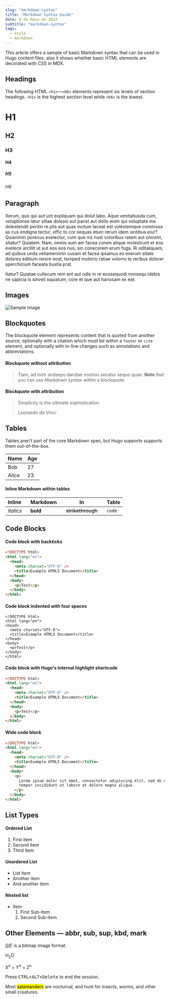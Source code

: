 ```yaml
---
slug: "markdown-syntax"
title: "Markdown Syntax Guide"
date: 9 de Maio de 2023
subtitle: "markdown-syntax"
tags:
  - style
  - markdown
---
```


This article offers a sample of basic Markdown syntax that can be used in Hugo content files, also it shows whether basic HTML elements are decorated with CSS in MDX.

## Headings

The following HTML `<h1>`—`<h6>` elements represent six levels of section headings. `<h1>` is the highest section level while `<h6>` is the lowest.

# H1

## H2

### H3

#### H4

##### H5

###### H6

## Paragraph

Xerum, quo qui aut unt expliquam qui dolut labo. Aque venitatiusda cum, voluptionse latur sitiae dolessi aut parist aut dollo enim qui voluptate ma dolestendit peritin re plis aut quas inctum laceat est volestemque commosa as cus endigna tectur, offic to cor sequas etum rerum idem sintibus eiur? Quianimin porecus evelectur, cum que nis nust voloribus ratem aut omnimi, sitatur? Quiatem. Nam, omnis sum am facea corem alique molestrunt et eos evelece arcillit ut aut eos eos nus, sin conecerem erum fuga. Ri oditatquam, ad quibus unda veliamenimin cusam et facea ipsamus es exerum sitate dolores editium rerore eost, temped molorro ratiae volorro te reribus dolorer sperchicium faceata tiustia prat.

Itatur? Quiatae cullecum rem ent aut odis in re eossequodi nonsequ idebis ne sapicia is sinveli squiatum, core et que aut hariosam ex eat.

## Images

![Sample Image](/images/600x300.png)

## Blockquotes

The blockquote element represents content that is quoted from another source, optionally with a citation which must be within a `footer` or `cite` element, and optionally with in-line changes such as annotations and abbreviations.

#### Blockquote without attribution

> Tiam, ad mint andaepu dandae nostion secatur sequo quae.
> **Note** that you can use _Markdown syntax_ within a blockquote.

#### Blockquote with attribution

> Simplicity is the ultimate sophistication.
>
> <cite>Leonardo da Vinci</cite>

## Tables

Tables aren't part of the core Markdown spec, but Hugo supports supports them out-of-the-box.

| Name  | Age |
| ----- | --- |
| Bob   | 27  |
| Alice | 23  |

#### Inline Markdown within tables

<div style={{"overflowX": "auto"}}>

| Inline&nbsp;&nbsp;&nbsp; | Markdown&nbsp;&nbsp;&nbsp; | In&nbsp;&nbsp;&nbsp;                | Table  |
| ------------------------ | -------------------------- | ----------------------------------- | ------ |
| _italics_                | **bold**                   | ~~strikethrough~~&nbsp;&nbsp;&nbsp; | `code` |

</div>

## Code Blocks

#### Code block with backticks

```html
<!DOCTYPE html>
<html lang="en">
  <head>
    <meta charset="UTF-8" />
    <title>Example HTML5 Document</title>
  </head>
  <body>
    <p>Test</p>
  </body>
</html>
```

#### Code block indented with four spaces

    <!DOCTYPE html>
    <html lang="en">
    <head>
      <meta charset="UTF-8">
      <title>Example HTML5 Document</title>
    </head>
    <body>
      <p>Test</p>
    </body>
    </html>

#### Code block with Hugo's internal highlight shortcode

```html
<!DOCTYPE html>
<html lang="en">
  <head>
    <meta charset="UTF-8" />
    <title>Example HTML5 Document</title>
  </head>
  <body>
    <p>Test</p>
  </body>
</html>
```

#### Wide code block

```html
<!DOCTYPE html>
<html lang="en">
  <head>
    <meta charset="UTF-8" />
    <title>Example HTML5 Document</title>
  </head>
  <body>
    <p>
      Lorem ipsum dolor sit amet, consectetur adipiscing elit, sed do eiusmod
      tempor incididunt ut labore et dolore magna aliqua.
    </p>
  </body>
</html>
```

## List Types

#### Ordered List

1. First item
2. Second item
3. Third item

#### Unordered List

- List item
- Another item
- And another item

#### Nested list

- Item
  1. First Sub-item
  2. Second Sub-item

## Other Elements — abbr, sub, sup, kbd, mark

<p>
  <abbr title="Graphics Interchange Format">GIF</abbr> is a bitmap image format.
</p>

H<sub>2</sub>O

X<sup>n</sup> + Y<sup>n</sup> = Z<sup>n</sup>

Press <kbd><kbd>CTRL</kbd>+<kbd>ALT</kbd>+<kbd>Delete</kbd></kbd> to end the session.

Most <mark>salamanders</mark> are nocturnal, and hunt for insects, worms, and other small creatures.
